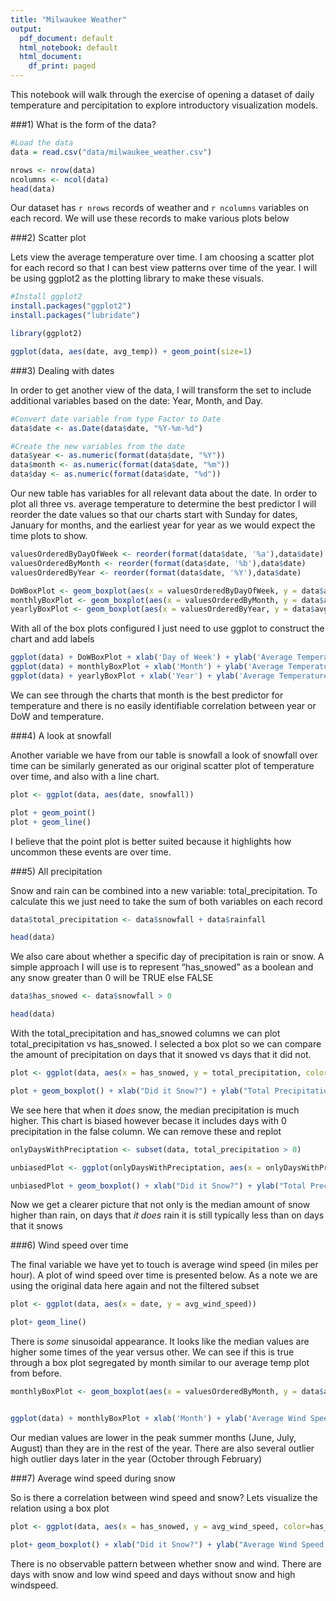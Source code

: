 ```yaml
---
title: "Milwaukee Weather"
output:
  pdf_document: default
  html_notebook: default
  html_document:
    df_print: paged
---
```


This notebook will walk through the exercise of opening a dataset of daily temperature and percipitation to explore introductory visualization models.


###1) What is the form of the data?

```r
#Load the data
data = read.csv("data/milwaukee_weather.csv")

nrows <- nrow(data)
ncolumns <- ncol(data)
head(data)
```

Our dataset has `r nrows` records of weather and `r ncolumns` variables on each record. We will use these records to make various plots below

###2) Scatter plot

Lets view the average temperature over time. I am choosing a scatter plot for each record so that I can best view patterns over time of the year. I will be using ggplot2 as the plotting library to make these visuals.

```r
#Install ggplot2
install.packages("ggplot2")
install.packages("lubridate")

```

```r
library(ggplot2)

ggplot(data, aes(date, avg_temp)) + geom_point(size=1)


```

###3) Dealing with dates

In order to get another view of the data, I will transform the set to include additional variables based on the date: Year, Month, and Day.

```r
#Convert date variable from type Factor to Date
data$date <- as.Date(data$date, "%Y-%m-%d")

#Create the new variables from the date
data$year <- as.numeric(format(data$date, "%Y"))
data$month <- as.numeric(format(data$date, "%m"))
data$day <- as.numeric(format(data$date, "%d"))

```

Our new table has variables for all relevant data about the date. In order to plot all three vs. average temperature to determine the best predictor I will reorder the date values so that our charts start with Sunday for dates, January for months, and the earliest year for year as we would expect the time plots to show.
```r

valuesOrderedByDayOfWeek <- reorder(format(data$date, '%a'),data$date)
valuesOrderedByMonth <- reorder(format(data$date, '%b'),data$date)
valuesOrderedByYear <- reorder(format(data$date, '%Y'),data$date)

DoWBoxPlot <- geom_boxplot(aes(x = valuesOrderedByDayOfWeek, y = data$avg_temp))
monthlyBoxPlot <- geom_boxplot(aes(x = valuesOrderedByMonth, y = data$avg_temp))
yearlyBoxPlot <- geom_boxplot(aes(x = valuesOrderedByYear, y = data$avg_temp))

```


With all of the box plots configured I just need to use ggplot to construct the chart and add labels


```r
ggplot(data) + DoWBoxPlot + xlab('Day of Week') + ylab('Average Temperature')
ggplot(data) + monthlyBoxPlot + xlab('Month') + ylab('Average Temperature')
ggplot(data) + yearlyBoxPlot + xlab('Year') + ylab('Average Temperature')

```


We can see through the charts that month is the best predictor for temperature and there is no easily identifiable correlation between year or DoW and temperature.


###4) A look at snowfall

Another variable we have from our table is snowfall a look of snowfall over time can be similarly generated as our original scatter plot of temperature over time, and also with a line chart.

```r

plot <- ggplot(data, aes(date, snowfall))

plot + geom_point()
plot + geom_line()

```

I believe that the point plot is better suited because it highlights how uncommon these events are over time.

###5) All precipitation

Snow and rain can be combined into a new variable: total_precipitation. To calculate this we just need to take the sum of both variables on each record

```r
data$total_precipitation <- data$snowfall + data$rainfall

head(data)
```

We also care about whether a specific day of precipitation is rain or snow. A simple approach I will use is to represent "has_snowed" as a boolean and any snow greater than 0 will be TRUE else FALSE

```r
data$has_snowed <- data$snowfall > 0

head(data)
```

With the total_precipitation and has_snowed columns we can plot total_precipitation vs has_snowed. I selected a box plot so we can compare the amount of precipitation on days that it snowed vs days that it did not. 

```r
plot <- ggplot(data, aes(x = has_snowed, y = total_precipitation, color=has_snowed))

plot + geom_boxplot() + xlab("Did it Snow?") + ylab("Total Precipitation") + labs(color = "Has Snowed")

```

We see here that when it *does* snow, the median precipitation is much higher. This chart is biased however becase it includes days with 0 precipitation in the false column. We can remove these and replot

```r

onlyDaysWithPreciptation <- subset(data, total_precipitation > 0)

unbiasedPlot <- ggplot(onlyDaysWithPreciptation, aes(x = onlyDaysWithPreciptation$has_snowed, y = onlyDaysWithPreciptation$total_precipitation, color=onlyDaysWithPreciptation$has_snowed))

unbiasedPlot + geom_boxplot() + xlab("Did it Snow?") + ylab("Total Precipitation") + labs(color="Has Snowed")

```

Now we get a clearer picture that not only is the median amount of snow higher than rain, on days that *it does* rain it is still typically less than on days that it snows

###6) Wind speed over time

The final variable we have yet to touch is average wind speed (in miles per hour). A plot of wind speed over time is presented below. As a note we are using the original data here again and not the filtered subset

```r
plot <- ggplot(data, aes(x = date, y = avg_wind_speed))

plot+ geom_line()
```

There is _some_ sinusoidal appearance. It looks like the median values are higher some times of the year versus other. We can see if this is true through a box plot segregated by month similar to our average temp plot from before.

```r
monthlyBoxPlot <- geom_boxplot(aes(x = valuesOrderedByMonth, y = data$avg_wind_speed))


ggplot(data) + monthlyBoxPlot + xlab('Month') + ylab('Average Wind Speed')
```
Our median values are lower in the peak summer months (June, July, August) than they are in the rest of the year. There are also several outlier high outlier days later in the year (October through February)

###7) Average wind speed during snow

So is there a correlation between wind speed and snow? Lets visualize the relation using a box plot

```r
plot <- ggplot(data, aes(x = has_snowed, y = avg_wind_speed, color=has_snowed)) 

plot+ geom_boxplot() + xlab("Did it Snow?") + ylab("Average Wind Speed (mph)") + labs(color="Has Snowed")

```

There is no observable pattern between whether snow and wind. There are days with snow and low wind speed and days without snow and high windspeed.
